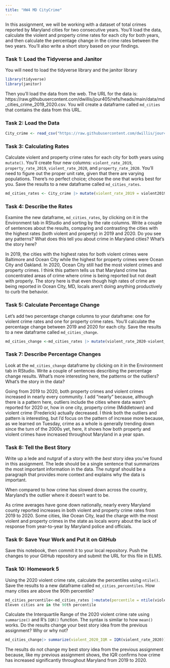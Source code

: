 ```yaml
---
title: "HW4 MD CityCrime"
---
```


In this assignment, we will be working with a dataset of total crimes reported by Maryland cities for two consecutive years. You'll load the data, calculate the violent and property crime rates for each city for both years, and then calculate the percentage change in the crime rates between the two years. You'll also write a short story based on your findings.

### Task 1: Load the Tidyverse and Janitor

You will need to load the tidyverse library and the janitor library

```r
library(tidyverse)
library(janitor)
```

Then you'll load the data from the web. The URL for the data is: https://raw.githubusercontent.com/dwillis/jour405/refs/heads/main/data/md_cities_crime_2019_2020.csv. You will create a dataframe called `md_cities` that contains the data from this URL.

### Task 2: Load the Data

```r
City_crime <- read_csv("https://raw.githubusercontent.com/dwillis/jour405/refs/heads/main/data/md_cities_crime_2019_2020.csv")
```
### Task 3: Calculating Rates

Calculate violent and property crime rates for each city for both years using `mutate()`. You'll create four new columns: `violent_rate_2019`, `property_rate_2019`, `violent_rate_2020`, and `property_rate_2020`. You'll need to figure out the proper unit rate, given that there are varying populations. There's no perfect choice; choose the one that works best for you. Save the results to a new dataframe called `md_cities_rates`.

```r

md_cities_rates <- City_crime |> mutate(violent_rate_2019 = violent2019/pop2019*1000, property_rate_2019 = property2019/pop2019*1000, violent_rate_2020 = violent2020/pop2020*1000, property_rate_2020 = property2020/pop2020*1000)

```

### Task 4: Describe the Rates

Examine the new dataframe, `md_cities_rates`, by clicking on it in the Environment tab in RStudio and sorting by the rate columns. Write a couple of sentences about the results, comparing and contrasting the cities with the highest rates (both violent and property) in 2019 and 2020. Do you see any patterns? What does this tell you about crime in Maryland cities? What's the story here?

In 2019, the cities with the highest rates for both violent crimes were Baltimore and Ocean City while the highest for property crimes were Ocean City and Oakland. In 2020, Ocean City still had the most violent crimes and property crimes. I think this pattern tells us that Maryland crime has concentrated areas of crime where crime is being reported but not dealt with properly. The story here is that even though high rates of crime are being reported in Ocean City, MD, locals aren't doing anything productively to curb the behavior. 


### Task 5: Calculate Percentage Change

Let's add two percentage change columns to your dataframe: one for violent crime rates and one for property crime rates. You'll calculate the percentage change between 2019 and 2020 for each city. Save the results to a new dataframe called `md_cities_change`.

```r
md_cities_change <-md_cities_rates |> mutate(violent_rate_2020-violent_rate_2019/violent_rate_2020, property_rate_2020-property_rate_2019/property_rate_2020)
```

### Task 7: Describe Percentage Changes

Look at the `md_cities_change` dataframe by clicking on it in the Environment tab in RStudio. Write a couple of sentences describing the percentage change results. What's more interesting here, the patterns or the outliers? What's the story in the data?

Going from 2019 to 2020, both property crimes and violent crimes increased in nearly every community. I add "nearly" because, although there is a pattern here, outliers include the cities where data wasn't reported for 2020 or, how in one city, property crime (Middletown) and violent crime (Frederick) actually decreased. I think both the outliers and pattern is interesting, but I'd focus on the pattern of increase more because, as we learned on Tuesday, crime as a whole is generally trending down since the turn of the 2000s yet, here, it shows how both property and violent crimes have increased throughout Maryland in a year span.

### Task 8: Tell the Best Story

Write up a lede and nutgraf of a story with the _best_ story idea you've found in this assignment. The lede should be a single sentence that summarizes the most important information in the data. The nutgraf should be a paragraph that provides more context and explains why the data is important.

When compared to how crime has slowed down across the country, Maryland's the outlier where it doesn't want to be.

As crime averages have gone down nationally, nearly every Maryland county reported increases in both violent and property crime rates from 2019 to 2020. Some cities, like Ocean City, lead the charge with the most violent and property crimes in the state as locals worry about the lack of response from year-to-year by Maryland police and officials.

### Task 9: Save Your Work and Put it on GitHub

Save this notebook, then commit it to your local repository. Push the changes to your GitHub repository and submit the URL for this file in ELMS.

### Task 10: Homework 5

Using the 2020 violent crime rate, calculate the percentiles using `ntile()`. Save the results to a new dataframe called `md_cities_percentiles`. How many cities are above the 90th percentile?

```r
md_cities_percentile<-md_cities_rates |>mutate(percentile = ntile(violent_rate_2020, 100))
Eleven cities are in the 90th percentile
```


Calculate the Interquartile Range of the 2020 violent crime rate using `summarize()` and R's `IQR()` function. The syntax is similar to how `mean()` works.
Do the results change your best story idea from the previous assignment? Why or why not?

```r
md_cities_change|> summarize(violent_2020_IQR = IQR(violent_rate_2020))
```
The results do not change my best story idea from the previous assignment because, like my previous assignment shows, the IQR confirms how crime has increased significantly throughout Maryland from 2019 to 2020.

